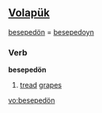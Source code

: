 ==[[Volapük]]==
[[besepedön]] = [[besepedoyn]]

===Verb===
'''besepedön'''

# [[tread]] [[grapes]]

[[vo:besepedön]]